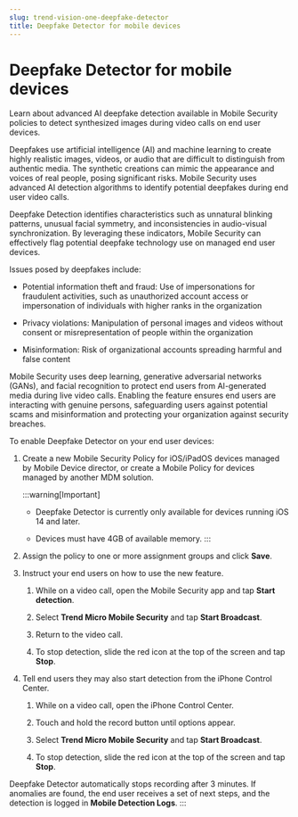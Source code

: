 ```yaml
---
slug: trend-vision-one-deepfake-detector
title: Deepfake Detector for mobile devices
---
```

# Deepfake Detector for mobile devices

Learn about advanced AI deepfake detection available in Mobile Security policies to detect synthesized images during video calls on end user devices.

Deepfakes use artificial intelligence (AI) and machine learning to create highly realistic images, videos, or audio that are difficult to distinguish from authentic media. The synthetic creations can mimic the appearance and voices of real people, posing significant risks. Mobile Security uses advanced AI detection algorithms to identify potential deepfakes during end user video calls.

Deepfake Detection identifies characteristics such as unnatural blinking patterns, unusual facial symmetry, and inconsistencies in audio-visual synchronization. By leveraging these indicators, Mobile Security can effectively flag potential deepfake technology use on managed end user devices.

Issues posed by deepfakes include:

- Potential information theft and fraud: Use of impersonations for fraudulent activities, such as unauthorized account access or impersonation of individuals with higher ranks in the organization

- Privacy violations: Manipulation of personal images and videos without consent or misrepresentation of people within the organization

- Misinformation: Risk of organizational accounts spreading harmful and false content

Mobile Security uses deep learning, generative adversarial networks (GANs), and facial recognition to protect end users from AI-generated media during live video calls. Enabling the feature ensures end users are interacting with genuine persons, safeguarding users against potential scams and misinformation and protecting your organization against security breaches.

To enable Deepfake Detector on your end user devices:

1.  Create a new Mobile Security Policy for iOS/iPadOS devices managed by Mobile Device director, or create a Mobile Policy for devices managed by another MDM solution.

    :::warning[Important]

    - Deepfake Detector is currently only available for devices running iOS 14 and later.

    - Devices must have 4GB of available memory.
    :::

2.  Assign the policy to one or more assignment groups and click **Save**.

3.  Instruct your end users on how to use the new feature.

    1.  While on a video call, open the Mobile Security app and tap **Start detection**.

    2.  Select **Trend Micro Mobile Security** and tap **Start Broadcast**.

    3.  Return to the video call.

    4.  To stop detection, slide the red icon at the top of the screen and tap **Stop**.

4.  Tell end users they may also start detection from the iPhone Control Center.

    1.  While on a video call, open the iPhone Control Center.

    2.  Touch and hold the record button until options appear.

    3.  Select **Trend Micro Mobile Security** and tap **Start Broadcast**.

    4.  To stop detection, slide the red icon at the top of the screen and tap **Stop**.

Deepfake Detector automatically stops recording after 3 minutes. If anomalies are found, the end user receives a set of next steps, and the detection is logged in **Mobile Detection Logs**.
:::

